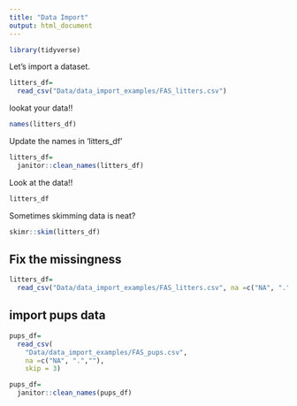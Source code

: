 ```yaml
---
title: "Data Import"
output: html_document
---
```


```r
library(tidyverse)
```
Let's import a dataset. 

```r
litters_df=
  read_csv("Data/data_import_examples/FAS_litters.csv")
```
lookat your data!!

```r
names(litters_df)
```

Update the names in 'litters_df'

```r
litters_df=
  janitor::clean_names(litters_df)
```

Look at the data!!

```r
litters_df
```

Sometimes skimming data is neat?

```r
skimr::skim(litters_df)
```

## Fix the missingness

```r
litters_df=
  read_csv("Data/data_import_examples/FAS_litters.csv", na =c("NA", ".",""))
```
## import pups data

```r
pups_df=
  read_csv(
    "Data/data_import_examples/FAS_pups.csv", 
    na =c("NA", ".",""), 
    skip = 3)

pups_df=
  janitor::clean_names(pups_df)
```






